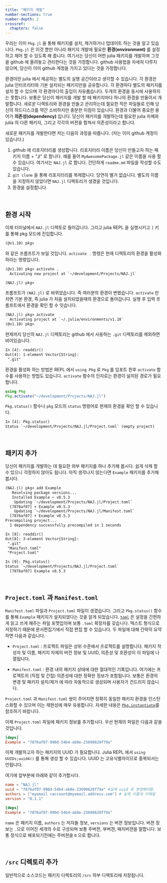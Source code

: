 ```yaml
---
title: "패키지 개발"
number-sections: true
number-depth: 2
crossref:
  chapters: false
---
```



우리는 이미 `Pkg.jl` 을 통해 패키지를 설치, 제거하거나 업데이트 하는 것을 알고 있습니다. `Pkg.jl` 은 이것 뿐만 아니라 패키지 개발에 필요한 **환경(environment)** 를 설정하고 제어 할 수 있도록 해 줍니다. 여기서는 당신이 어떤 julia 패키지를 개발하며 그것을 github 에 올려놓고 관리한다는 것을 가정합니다. github 사용법을 자세히 다루지 않으며, 당신이 이미 github 계정을 가지고 있다는 것을 가정합니다. 

환경이란 julia 에서 제공하는 별도의 실행 공간이라고 생각할 수 있습니다. 각 환경은 julia 인터프리터와 기본 설치되는 패키지만을 공유합니다. 각 환경마다 별도의 패키지를 설치 할 수 있으며 각 환경마다의 출입이 자유롭습니다. 두개의 환경을 동시에 사용하지는 못합니다. 보통은 당신이 패키지를 개발 할 때 패키지마다 하나의 환경을 만들어서 개발합니다. 새로운 디렉토리와 환경을 만들고 관리하는데 필요한 작은 파일들로 인해 당신의 하드디스크를 약간 소비하지만 충분한 이점이 있습니다. 환경과 더불어 중요한 용어가 **의존성(dependency)** 입니다. 당신이 패키지를 개발하는데 필요한 julia 자체와 julia 의 다른 패키지, 그리고 각각의 버젼을 합쳐서 의존성이라고 합니다. 

새로운 패키지를 개발한다면 저는 다음의 과정을 따릅니다. (저는 이미 github 계정이 있습니다.)

1. github 에 리포지터리를 생성합니다. 리포지터리 이름은 당신이 만들고자 하는 패키지 이름 + ".jl" 로 합니다. 예를 들어 `MyAwesomePackage.jl` 같은 이름을 사용 할 수 있습니다. 여기서는 `NAJ.jl` 로 합니다. 간단하게 `readme.md` 파일을 작성할 수도 있습니다.
2. `git clone` 을 통해 리포지터리를 복제합니다. 당연히 별거 없습니다. 별도의 이름을 지정하지 않았다면 `NAJ.jl` 디렉토리가 생겼을 것입니다. 
3. 환경을 설정합니다.
   


</br>


## 환경 시작

이제 터미널에서 `NAJ.jl` 디렉토로 들어갑니다. 그리고 julia REPL 을 실행시키고 `]` 키를 통해 pkg 모드에 진입합니다.

```txt
(@v1.10) pkg>
```

와 같은 프롬프트가 보일 것입니다. `activate .` 명령은 현재 디렉토리의 환경을 활성화 하라는 명령입니다. 

```txt
(@v1.10) pkg> activate .
  Activating new project at `~/development/Projects/NAJ.jl`

(NAJ.jl) pkg>
```

프롬프트가 `(NAJ.jl)` 로 바뀌었습니다. 즉 여러분의 환경이 변했습니다. `activate` 만 치면 기본 환경, 즉 julia 가 처음 설치되었을때의 환경으로 돌아갑니다. 실행 후 입력 프롬프트에서 환경을 확인 할 수 잇습니다.

```txt
(NAJ.jl) pkg> activate
  Activating project at `~/.julia/environments/v1.10`
(@v1.10) pkg>
```

현재까지 당신의 `NAJ.jl` 디렉토리는 github 에서 사용하는 `.git` 디렉토리를 제외하면 비어있습니다.

```txt
In [4]: readdir()
Out[4]: 1-element Vector{String}:
 ".git"
```

환경을 활성화 하는 방법은 REPL 에서 `using Pkg` 로 `Pkg` 를 임포트 한후 `activate` 함수를 사용하는 방법도 있습니다. `activate` 함수의 인자로는 환경이 설치된 경로가 필요합니다.

```julia
using Pkg
Pkg.activate("~/development/Projects/NAJ.jl")
```

`Pkg.status()` 함수나 `pkg` 모드의 `status` 명령어로 현재의 환경을 확인 할 수 있습니다.

```txt
In [4]: Pkg.status()
Status `~/development/Projects/NAJ.jl/Project.toml` (empty project)
```
</br>

## 패키지 추가

당신이 패키지를 개발하는 데 필요한 외부 패키지를 하나 추가해 봅시다. 쉽게 삭제 할 수 있으니 걱정하지 않아도 됩니다. 아직 생각나지 않는다면 `Example` 패키지를 추가해 봅시다.

```txt
(NAJ.jl) pkg> add Example
   Resolving package versions...
   Installed Example ─ v0.5.3
    Updating `~/development/Projects/NAJ.jl/Project.toml`
  [7876af07] + Example v0.5.3
    Updating `~/development/Projects/NAJ.jl/Manifest.toml`
  [7876af07] + Example v0.5.3
Precompiling project...
  1 dependency successfully precompiled in 1 seconds

In [8]: readdir()
Out[8]: 3-element Vector{String}:
 ".git"
 "Manifest.toml"
 "Project.toml"

In [9]: Pkg.status()
Status `~/development/Projects/NAJ.jl/Project.toml`
  [7876af07] Example v0.5.3
```

</br>

## `Project.toml` 과 `Manifest.toml`

`Manifest.toml` 파일과 `Project.toml` 파일이 생겼습니다. 그리고 `Pkg.status()` 함수를 통해 `Example` 패키지가 설치되었다는 것을 알게 되었습니다. [`toml`](https://toml.io/ko/v1.0.0) 은 설정을 간편하게 읽고 쓰게 해주는 파일 포멧입이며 보통 `.toml` 확장자를 갖습니다. 텍스트 형식으로 저장하기 때문에 문서편집기에서 직접 편집 할 수 있습니다. 두 파일에 대해 간략히 요약하면 다음과 같습니다.


- `Project.toml` : 프로젝트 파일은 상위 수준에서 프로젝트를 설명합니다. 패키지 작성자 및 이름, 패키지 자체의 버전 정보 및 UUID, 의존성 및 호환성이 이 파일에 나열됩니다. 

- `Manifest.toml` : 환경 내의 패키지 상태에 대한 절대적인 기록입니다. 여기에는 프로젝트의 (직접 및 간접) 의존성에 대한 정확한 정보가 포함됩니다. 보통은 환경의 변경 및 패키지 설치/제거 에 따라 자동적으로 생성되며 사용자가 건드리지 않습니다.


`Project.toml` 과 `Manifest.toml` 쌍이 주어지면 정확히 동일한 패키지 환경을 인스턴스화할 수 있으며 이는 재현성에 매우 유용합니다. 자세한 내용은 [`Pkg.instantiate`](https://pkgdocs.julialang.org/v1/api/#Pkg.instantiate)를 참조하기 바랍니다.

이제 `Project.toml` 파일에 패키지 정보를 추가합시다. 우선 현재의 파일은 다음과 같을 것입니다.

```toml
[deps]
Example = "7876af07-990d-54b4-ab0e-23690620f79a"
```

이제 개발하고자 하는 패키지의 UUID 가 필요합니다. Julia REPL 에서 `using UUIDs;uuid4()` 를 통해 생성 할 수 있습니다. UUID 는 고유식별자이므로 중복되서는 안됩니다.

여기에 앞부분에 아래와 같이 추가합시다.

```toml
name = "NAJ.jl"
uuid = "7876af07-990d-54b4-ab0e-23690620f79a" #실제 uuid 로 변경해야함.
authors = ["myemail <account@myemail.address.com"] # 실제 이름과 이메일
version = "0.1.1"

[deps]
Example = "7876af07-990d-54b4-ab0e-23690620f79a"
```

`name` 은 패키지 이름, `authors` 는 저자들 정보, `versions` 는 버젼 정보입니다. 버젼 정보는 `.`으로 이어진 세개의 수로 구성되며 보통 주버젼, 부버젼, 패치버젼을 말합니다. 보통 정식으로 배포되기전에는 주버젼을 `0` 으로 합니다. 


</br>

## `/src` 디렉토리 추가

일반적으로 소스코드는 패키지 디렉토리의 `/src` 하부 디렉토리에 저장됩니다. 







